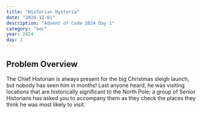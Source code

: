 ```yaml
---
title: "Historian Hysteria"
date: "2024-12-01"
description: "Advent of Code 2024 Day 1"
category: "aoc"
year: 2024
day: 1
---
```


## Problem Overview

The Chief Historian is always present for the big Christmas sleigh launch, but nobody has seen him in months! Last anyone heard, he was visiting locations that are historically significant to the North Pole; a group of Senior Historians has asked you to accompany them as they check the places they think he was most likely to visit.
